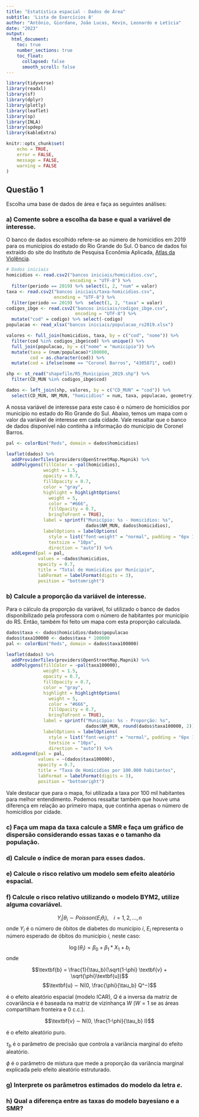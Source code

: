 ---
title: "Estatística espacial - Dados de Área"
subtitle: 'Lista de Exercícios 8'
author: "Antônio, Giordano, João Lucas, Kevin, Leonardo e Letícia"
date: "2023"
output:
  html_document:
    toc: true
    number_sections: true
    toc_float:
      collapsed: false
      smooth_scroll: false
---

```{r, include=FALSE}
library(tidyverse)
library(readxl)
library(sf)
library(dplyr)
library(plotly)
library(leaflet)
library(sp)
library(INLA)
library(spdep)
library(kableExtra)
```

```{r setup, include=FALSE}
knitr::opts_chunk$set(
	echo = TRUE,
	error = FALSE,
	message = FALSE,
	warning = FALSE
)
```


## Questão 1 {-}

Escolha uma base de dados de área e faça as seguintes análises:

### a) Comente sobre a escolha da base e qual a variável de interesse. {-}

O banco de dados escolhido refere-se ao número de homicídios em 2019 para os municípios do estado do Rio Grande do Sul. O banco de dados foi extraído do site do Instituto de Pesquisa Econômia Aplicada, [Atlas da Violência](https://www.ipea.gov.br/atlasviolencia/filtros-series).

```{r, results='hide'}
# Dados iniciais
homicidios <- read.csv2("bancos iniciais/homicidios.csv", 
                        encoding = "UTF-8") %>% 
  filter(periodo == 2019) %>% select(1, 2, "num" = valor)
taxa <- read.csv2("bancos iniciais/taxa-homicidios.csv", 
                  encoding = "UTF-8") %>% 
  filter(periodo == 2019) %>%  select(1, 2, "taxa" = valor)
codigos_ibge <- read.csv2("bancos iniciais/codigos_ibge.csv", 
                          encoding = "UTF-8") %>%
  mutate("cod" = codigo) %>% select(-codigo)
populacao <- read_xlsx("bancos iniciais/populacao_rs2019.xlsx")

valores <- full_join(homicidios, taxa, by = c("cod", "nome")) %>%
  filter(cod %in% codigos_ibge$cod) %>% unique() %>%
  full_join(populacao, by = c("nome" = "municipio")) %>%
  mutate(taxa = (num/populacao)*100000,
         cod = as.character(cod)) %>%
  mutate(cod = ifelse(nome == "Coronel Barros", "4305871", cod))

shp <- st_read("shapefile/RS_Municipios_2019.shp") %>%
  filter(CD_MUN %in% codigos_ibge$cod)

dados <- left_join(shp, valores, by = c("CD_MUN" = "cod")) %>%
  select(CD_MUN, NM_MUN, "homicidios" = num, taxa, populacao, geometry)
```

A nossa variável de interesse para este caso é o número de homicídios por município no estado do Rio Grande do Sul. Abaixo, temos um mapa com o valor da variável de interesse em cada cidade. Vale ressaltar que o banco de dados disponível não continha a informação do município de Coronel Barros.

```{r}
pal <- colorBin("Reds", domain = dados$homicidios)

leaflet(dados) %>%
  addProviderTiles(providers$OpenStreetMap.Mapnik) %>%
  addPolygons(fillColor = ~pal(homicidios), 
              weight = 1.5,
              opacity = 0.7,
              fillOpacity = 0.7,
              color = "gray",
              highlight = highlightOptions(
                weight = 5,
                color = "#666",
                fillOpacity = 0.7,
                bringToFront = TRUE),
              label = sprintf("Município: %s - Homicídios: %s", 
                              dados$NM_MUN, dados$homicidios),
              labelOptions = labelOptions(
                style = list("font-weight" = "normal", padding = "6px 11px"),
                textsize = "10px",
                direction = "auto")) %>%
  addLegend(pal = pal, 
            values = ~dados$homicidios, 
            opacity = 0.7, 
            title = "Total de Homícidios por Munícipio",
            labFormat = labelFormat(digits = 3),
            position = "bottomright")
```

### b) Calcule a proporção da variável de interesse. {-}

Para o cálculo da proporção da variável, foi utilizado o banco de dados disponibilizado pela professora com o número de habitantes por município do RS. Então, também foi feito um mapa com esta proporção calculada.

```{r}
dados$taxa <- dados$homicidios/dados$populacao
dados$taxa100000 <- dados$taxa * 100000
pal <- colorBin("Reds", domain = dados$taxa100000)

leaflet(dados) %>%
  addProviderTiles(providers$OpenStreetMap.Mapnik) %>%
  addPolygons(fillColor = ~pal(taxa100000), 
              weight = 1.5,
              opacity = 0.7,
              fillOpacity = 0.7,
              color = "gray",
              highlight = highlightOptions(
                weight = 5,
                color = "#666",
                fillOpacity = 0.7,
                bringToFront = TRUE),
              label = sprintf("Município: %s - Proporção: %s", 
                              dados$NM_MUN, round(dados$taxa100000, 2)),
              labelOptions = labelOptions(
                style = list("font-weight" = "normal", padding = "6px 11px"),
                textsize = "10px",
                direction = "auto")) %>%
  addLegend(pal = pal, 
            values = ~(dados$taxa100000), 
            opacity = 0.7, 
            title = "Taxa de Homícidios por 100.000 habitantes",
            labFormat = labelFormat(digits = 3),
            position = "bottomright")
```

Vale destacar que para o mapa, foi utilizada a taxa por 100 mil habitantes para melhor entendimento. Podemos ressaltar também que houve uma diferença em relação ao primeiro mapa, que continha apenas o número de homicídios por cidade.

### c) Faça um mapa da taxa calcule a SMR e faça um gráfico de dispersão considerando essas taxas e o tamanho da população. {-}

### d) Calcule o índice de moran para esses dados. {-}

### e) Calcule o risco relativo um modelo sem efeito aleatório espacial. {-}  

### f) Calcule o risco relativo utilizando o modelo BYM2, utilize alguma covariável. {-}  

$$Y_i|\theta_i  \sim Poisson (E_i\theta_i ), \; \; \; \; i = 1,2,...,n$$
onde $Y_i$ é o número de óbitos de diabetes do município $i$, $E_i$ representa o número esperado de óbitos do município $i$, neste caso:

$$\log(\theta_i ) = \beta_0 + \beta_1*X_1 +  b_i$$
onde 

$$\textbf{b} = \frac{1}{\tau_b}(\sqrt{1-\phi} \textbf{v} + \sqrt{\phi}\textbf{u})$$
$$\textbf{u} ∼ N(0, \frac{\phi}{\tau_b} Q^−)$$ 

é o efeito aleatório espacial (modelo ICAR), $Q$ é a inversa da matriz de covariância e é baseada na matriz de vizinhança $W$ ($W=1$ se as áreas compartilham fronteira e 0 c.c.).



$$\textbf{v} ∼ N(0, \frac{1-\phi}{\tau_b} I)$$

é o efeito aleatório puro.

$\tau_b$ é o parâmetro de precisão que controla a variância marginal do efeito aleatório.

$\phi$ é o parâmetro de mistura que mede a proporção da variância marginal explicada pelo efeito aleatório estruturado.



### g) Interprete os parâmetros estimados do modelo da letra _e_. {-}



### h) Qual a diferença entre as taxas do modelo bayesiano e a SMR? {-}




